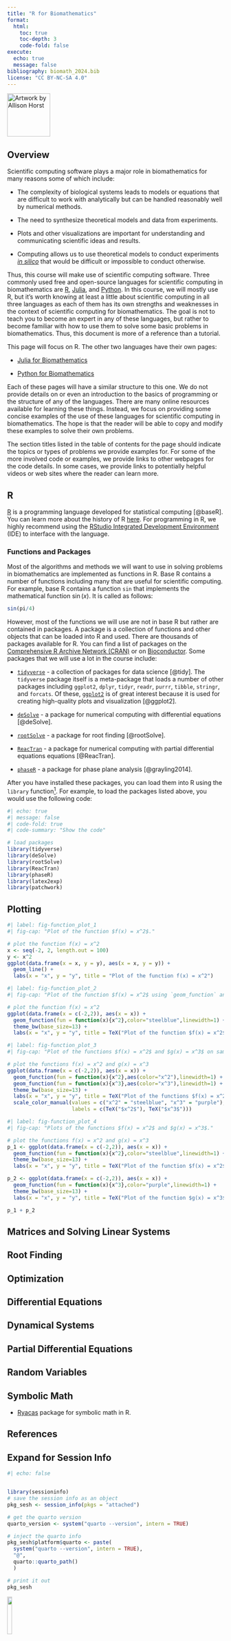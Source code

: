 ```yaml
---
title: "R for Biomathematics"
format:
  html:
    toc: true
    toc-depth: 3
    code-fold: false
execute:
  echo: true
  message: false
bibliography: biomath_2024.bib
license: "CC BY-NC-SA 4.0"
---
```


[![Artwork by Allison Horst](https://github.com/allisonhorst/stats-illustrations/blob/main/rstats-artwork/exploder.gif?raw=1){fig-alt="A gif showing the logo for the R language for statistical computing." width=100 fig-align="left"}](https://allisonhorst.com/)

## Overview

Scientific computing software plays a major role in biomathematics for many reasons some of which include:

* The complexity of biological systems leads to models or equations that are difficult to work with analytically but can be handled reasonably well by numerical methods. 

* The need to synthesize theoretical models and data from experiments.

* Plots and other visualizations are important for understanding and communicating scientific ideas and results.

* Computing allows us to use theoretical models to conduct experiments [*in silico*](https://en.wikipedia.org/wiki/In_silico) that would be difficult or impossible to conduct otherwise. 

Thus, this course will make use of scientific computing software. Three commonly used free and open-source languages for scientific computing in biomathematics are [R](https://www.r-project.org/), [Julia](https://julialang.org/), and [Python](https://www.python.org/). In this course, we will mostly use R, but it's worth knowing at least a little about scientific computing in all three languages as each of them has its own strengths and weaknesses in the context of scientific computing for biomathematics. The goal is not to teach you to  become an expert in any of these languages, but rather to become familiar with how to use them to solve some basic problems in biomathematics. Thus, this document is more of a reference than a tutorial. 

This page will focus on R. The other two languages have their own pages:

* [Julia for Biomathematics](https://biomath2024.netlify.app/biomath_julia)

* [Python for Biomathematics](https://biomath2024.netlify.app/biomath_python)

Each of these pages will have a similar structure to this one. We do not provide details on or even an introduction to the basics of programming or the structure of any of the languages. There are many online resources available for learning these things. Instead, we focus on providing some concise examples of the use of these languages for scientific computing in biomathematics. The hope is that the reader will be able to copy and modify these examples to solve their own problems.

The section titles listed in the table of contents for the page should indicate the topics or types of problems we provide examples for. For some of the more involved code or examples, we provide links to other webpages for the code details. In some cases, we provide links to potentially helpful videos or web sites where the reader can learn more.

## R


[R](https://www.r-project.org/) is a programming language developed for statistical computing [@baseR]. You can learn more about the history of R [here](https://en.wikipedia.org/wiki/R_(programming_language)). For programming in R, we highly recommend using the [RStudio Integrated Development Environment](https://posit.co/download/rstudio-desktop/) (IDE) to interface with the language. 

### Functions and Packages

Most of the algorithms and methods we will want to use in solving problems in biomathematics are implemented as functions in R. Base R contains a number of functions including many that are useful for scientific computing. For example, base R contains a function `sin` that implements the mathematical function $\sin(x)$. It is called as follows:

```r
sin(pi/4)
```

However, most of the functions we will use are not in base R but rather are contained in packages. A package is a collection of functions and other objects that can be loaded into R and used. There are thousands of packages available for R. You can find a list of packages on the [Comprehensive R Archive Network (CRAN)](https://cran.r-project.org/web/packages/available_packages_by_name.html) or on [Bioconductor](https://www.bioconductor.org/packages/release/BiocViews.html#___Software). Some packages that we will use a lot in the course include:

* [`tidyverse`](https://www.tidyverse.org/) - a collection of packages for data science [@tidy]. The `tidyverse` package itself is a meta-package that loads a number of other packages including `ggplot2`, `dplyr`, `tidyr`, `readr`, `purrr`, `tibble`, `stringr`, and `forcats`. Of these, [`ggplot2`](https://ggplot2.tidyverse.org/) is of great interest because it is used for creating high-quality plots and visualization [@ggplot2].

* [`deSolve`](https://cran.r-project.org/web/packages/deSolve/index.html) - a package for numerical computing with differential equations [@deSolve].

* [`rootSolve`](https://cran.r-project.org/web/packages/rootSolve/index.html) - a package for root finding [@rootSolve].

* [`ReacTran`](https://cran.r-project.org/web/packages/ReacTran/index.html) - a package for numerical computing with partial differential equations equations [@ReacTran].

* [`phaseR`](https://cran.r-project.org/web/packages/phaseR/index.html) - a package for phase plane analysis [@grayling2014].

After you have installed these packages, you can load them into R using the `library` function[^1]. For example, to load the packages listed above, you would use the following code:

[^1]: Note that you must install a package before you can load it. You can install a package using the `install.packages` function or the Packages tab in the RStudio IDE. Packages only need to be installed once but must be loaded in each new R session. 

```r
#| echo: true
#| message: false
#| code-fold: true
#| code-summary: "Show the code"

# load packages
library(tidyverse)
library(deSolve)
library(rootSolve)
library(ReacTran)
library(phaseR)
library(latex2exp)
library(patchwork)
```


## Plotting 

```r
#| label: fig-function_plot_1
#| fig-cap: "Plot of the function $f(x) = x^2$."

# plot the function f(x) = x^2
x <- seq(-2, 2, length.out = 100)
y <- x^2
ggplot(data.frame(x = x, y = y), aes(x = x, y = y)) +
  geom_line() +
  labs(x = "x", y = "y", title = "Plot of the function f(x) = x^2")

```



```r
#| label: fig-function_plot_2
#| fig-cap: "Plot of the function $f(x) = x^2$ using `geom_function` and some customizations."

# plot the function f(x) = x^2
ggplot(data.frame(x = c(-2,2)), aes(x = x)) +
  geom_function(fun = function(x){x^2},color="steelblue",linewidth=1) +
  theme_bw(base_size=13) +
  labs(x = "x", y = "y", title = TeX("Plot of the function $f(x) = x^2$"))

```



```r
#| label: fig-function_plot_3
#| fig-cap: "Plot of the functions $f(x) = x^2$ and $g(x) = x^3$ on same axes."

# plot the functions f(x) = x^2 and g(x) = x^3
ggplot(data.frame(x = c(-2,2)), aes(x = x)) +
  geom_function(fun = function(x){x^2},aes(color="x^2"),linewidth=1) +
  geom_function(fun = function(x){x^3},aes(color="x^3"),linewidth=1) +
  theme_bw(base_size=13) +
  labs(x = "x", y = "y", title = TeX("Plot of the functions $f(x) = x^2$ and $g(x) = x^3$")) + 
  scale_color_manual(values = c("x^2" = "steelblue", "x^3" = "purple"),
                     labels = c(TeX("$x^2$"), TeX("$x^3$")))


```



```r
#| label: fig-function_plot_4
#| fig-cap: "Plots of the functions $f(x) = x^2$ and $g(x) = x^3$."

# plot the functions f(x) = x^2 and g(x) = x^3
p_1 <- ggplot(data.frame(x = c(-2,2)), aes(x = x)) +
  geom_function(fun = function(x){x^2},color="steelblue",linewidth=1) +
  theme_bw(base_size=13) +
  labs(x = "x", y = "y", title = TeX("Plot of the function $f(x) = x^2$"))

p_2 <- ggplot(data.frame(x = c(-2,2)), aes(x = x)) +
  geom_function(fun = function(x){x^3},color="purple",linewidth=1) +
  theme_bw(base_size=13) +
  labs(x = "x", y = "y", title = TeX("Plot of the function $g(x) = x^3$"))

p_1 + p_2
```


## Matrices and Solving Linear Systems




## Root Finding



## Optimization



## Differential Equations



## Dynamical Systems



## Partial Differential Equations



## Random Variables



## Symbolic Math


* [Ryacas](https://r-cas.github.io/ryacas/) package for symbolic math in R.

## References

::: {#refs}
:::


:::{.callout-tip collapse="true"}
## Expand for Session Info
```r
#| echo: false


library(sessioninfo)
# save the session info as an object
pkg_sesh <- session_info(pkgs = "attached")

# get the quarto version
quarto_version <- system("quarto --version", intern = TRUE)

# inject the quarto info
pkg_sesh$platform$quarto <- paste(
  system("quarto --version", intern = TRUE), 
  "@", 
  quarto::quarto_path()
  )

# print it out
pkg_sesh
```

:::


[![](http://mirrors.creativecommons.org/presskit/buttons/88x31/png/by-nc-sa.png?raw=1){fig-align="left" width=15%}](https://creativecommons.org/licenses/by-nc-sa/4.0/legalcode)
